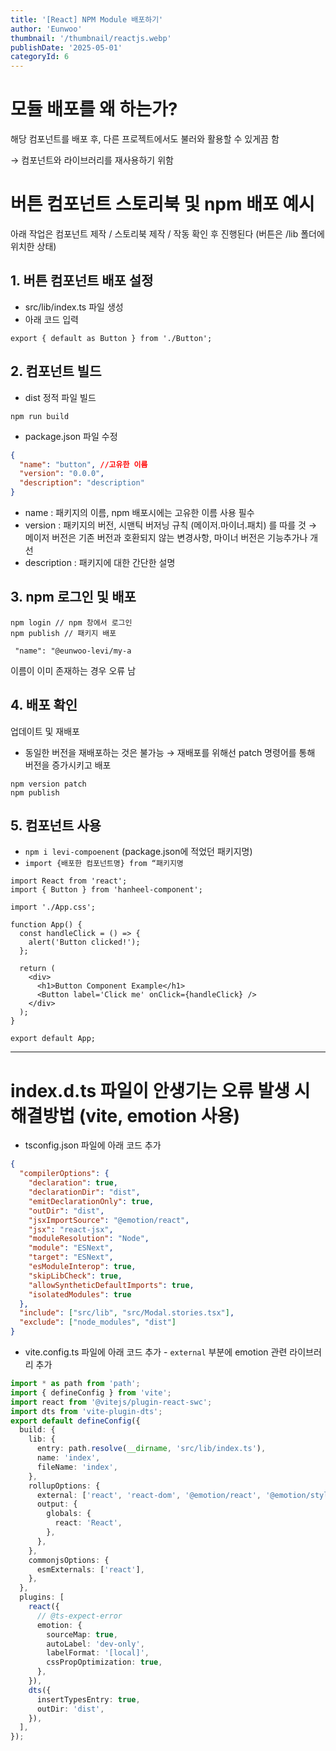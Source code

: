 ```yaml
---
title: '[React] NPM Module 배포하기'
author: 'Eunwoo'
thumbnail: '/thumbnail/reactjs.webp'
publishDate: '2025-05-01'
categoryId: 6
---
```


# 모듈 배포를 왜 하는가?

해당 컴포넌트를 배포 후, 다른 프로젝트에서도 불러와 활용할 수 있게끔 함

→ 컴포넌트와 라이브러리를 재사용하기 위함

# 버튼 컴포넌트 스토리북 및 npm 배포 예시

아래 작업은 컴포넌트 제작 / 스토리북 제작 / 작동 확인 후 진행된다 (버튼은 /lib 폴더에 위치한 상태)

## 1. 버튼 컴포넌트 배포 설정

- src/lib/index.ts 파일 생성
- 아래 코드 입력

```tsx
export { default as Button } from './Button';
```

## 2. 컴포넌트 빌드

- dist 정적 파일 빌드

```tsx
npm run build
```

- package.json 파일 수정

```json
{
  "name": "button", //고유한 이름
  "version": "0.0.0",
  "description": "description"
}
```

- name : 패키지의 이름, npm 배포시에는 고유한 이름 사용 필수
- version : 패키지의 버전, 시맨틱 버저닝 규칙 (메이저.마이너.패치) 를 따를 것
  → 메이저 버전은 기존 버전과 호환되지 않는 변경사항, 마이너 버전은 기능추가나 개선
- description : 패키지에 대한 간단한 설명

## 3. npm 로그인 및 배포

```
npm login // npm 창에서 로그인
npm publish // 패키지 배포

 "name": "@eunwoo-levi/my-a
```

이름이 이미 존재하는 경우 오류 남

## 4. 배포 확인

업데이트 및 재배포

- 동일한 버전을 재배포하는 것은 불가능 → 재배포를 위해선 patch 명령어를 통해 버전을 증가시키고 배포

```
npm version patch
npm publish
```

## 5. 컴포넌트 사용

- `npm i levi-compoenent` (package.json에 적었던 패키지명)
- `import {배포한 컴포넌트명} from “패키지명`

```tsx
import React from 'react';
import { Button } from 'hanheel-component';

import './App.css';

function App() {
  const handleClick = () => {
    alert('Button clicked!');
  };

  return (
    <div>
      <h1>Button Component Example</h1>
      <Button label='Click me' onClick={handleClick} />
    </div>
  );
}

export default App;
```

---

# index.d.ts 파일이 안생기는 오류 발생 시 해결방법 (vite, emotion 사용)

- tsconfig.json 파일에 아래 코드 추가

```json
{
  "compilerOptions": {
    "declaration": true,
    "declarationDir": "dist",
    "emitDeclarationOnly": true,
    "outDir": "dist",
    "jsxImportSource": "@emotion/react",
    "jsx": "react-jsx",
    "moduleResolution": "Node",
    "module": "ESNext",
    "target": "ESNext",
    "esModuleInterop": true,
    "skipLibCheck": true,
    "allowSyntheticDefaultImports": true,
    "isolatedModules": true
  },
  "include": ["src/lib", "src/Modal.stories.tsx"],
  "exclude": ["node_modules", "dist"]
}
```

- vite.config.ts 파일에 아래 코드 추가 - `external` 부분에 emotion 관련 라이브러리 추가

```ts
import * as path from 'path';
import { defineConfig } from 'vite';
import react from '@vitejs/plugin-react-swc';
import dts from 'vite-plugin-dts';
export default defineConfig({
  build: {
    lib: {
      entry: path.resolve(__dirname, 'src/lib/index.ts'),
      name: 'index',
      fileName: 'index',
    },
    rollupOptions: {
      external: ['react', 'react-dom', '@emotion/react', '@emotion/styled'],
      output: {
        globals: {
          react: 'React',
        },
      },
    },
    commonjsOptions: {
      esmExternals: ['react'],
    },
  },
  plugins: [
    react({
      // @ts-expect-error
      emotion: {
        sourceMap: true,
        autoLabel: 'dev-only',
        labelFormat: '[local]',
        cssPropOptimization: true,
      },
    }),
    dts({
      insertTypesEntry: true,
      outDir: 'dist',
    }),
  ],
});
```
